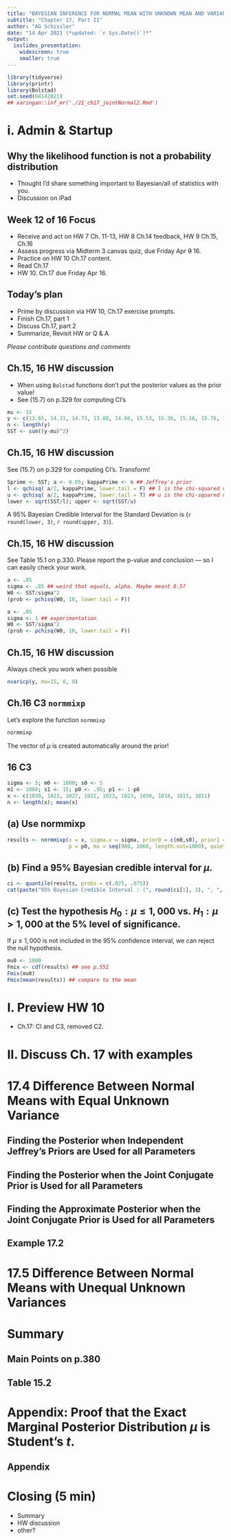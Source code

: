 ```yaml
---
title: "BAYESIAN INFERENCE FOR NORMAL MEAN WITH UNKNOWN MEAN AND VARIANCE"
subtitle: "Chapter 17, Part II"
author: "AG Schissler"
date: "14 Apr 2021 (*updated: `r Sys.Date()`)*"
output:
  ioslides_presentation:
    widescreen: true
    smaller: true
---
```


```r
library(tidyverse)
library(printr)
library(Bolstad)
set.seed(04142021)
## xaringan::inf_mr('./21_ch17_jointNormal2.Rmd')
```

# i. Admin & Startup

## Why the likelihood function is not a probability distribution

- Thought I'd share something important to Bayesian/all of statistics with you.
- Discussion on iPad

## Week 12 of 16 Focus

- Receive and act on HW 7 Ch. 11-13, HW 8 Ch.14 feedback, HW 9 Ch.15, Ch.16
- Assess progress via Midterm 3 canvas quiz, due Friday Apr ~~9~~ 16.
- Practice on HW 10 Ch.17 content.
- Read Ch.17
- HW 10. Ch.17 due Friday Apr 16.

## Today's plan

- Prime by discussion via HW 10, Ch.17 exercise prompts.
- Finish Ch.17, part 1
- Discuss Ch.17, part 2
- Summarize, Revisit HW or Q & A

*Please contribute questions and comments*

## Ch.15, 16 HW discussion

- When using `Bolstad` functions don't put the posterior values as the prior value!
- See (15.7) on p.329 for computing CI's

```r
mu <- 15
y <- c(13.65, 14.31, 14.73, 13.88, 14.66, 15.53, 15.36, 15.16, 15.76, 18.55)
n <- length(y)
SST <- sum((y-mu)^2)
```

## Ch.15, 16 HW discussion

See (15.7) on p.329 for computing CI's. Transform!

```r
Sprime <- SST; a <- 0.05; kappaPrime <- n ## Jeffrey's prior
l <- qchisq( a/2, kappaPrime, lower.tail = F) ## l is the chi-squared value having upper tail area alpha/2
u <- qchisq( a/2, kappaPrime, lower.tail = T) ## u is the chi-squared value having lower tail area alpha/2
lower <- sqrt(SST/l); upper <- sqrt(SST/u)
```

A 95% Bayesian Credible Interval for the Standard Deviation is (`r round(lower, 3)`, `r round(upper, 3)`).

## Ch.15, 16 HW discussion

See Table 15.1 on p.330. Please report the p-value and conclusion --- so I can easily check your work.

```r
a <- .05
sigma <- .05 ## weird that equals, alpha. Maybe meant 0.5?
W0 <- SST/sigma^2
(prob <- pchisq(W0, 10, lower.tail = F))
```

```r
a <- .05
sigma <- 1 ## experimentation
W0 <- SST/sigma^2
(prob <- pchisq(W0, 10, lower.tail = F))
```

## Ch.15, 16 HW discussion

Always check you work when possible

```r
nvaricp(y, mu=15, 0, 0)
```

## Ch.16 C3 `normmixp`

Let's explore the function `normmixp`

```r
normmixp
```

The vector of $\mu$ is created automatically around the prior!

## 16 C3

```r
sigma <- 5; m0 <- 1000; s0 <- 5
m1 <- 1000; s1 <- 15; p0 <- .95; p1 <- 1-p0
x <- c(1030, 1023, 1027, 1022, 1023, 1023, 1030, 1018, 1015, 1011)
n <- length(x); mean(x)
```

## (a) Use **normmixp**

```r
results <- normmixp(x = x, sigma.x = sigma, prior0 = c(m0,s0), prior1 = c(m1,s1),
                    p = p0, mu = seq(980, 1060, length.out=1000), quiet=T )$mix
```

## (b) Find a 95% Bayesian credible interval for $\mu$.

```r
ci <- quantile(results, probs = c(.025, .975))
cat(paste("95% Bayesian Credible Interval : (", round(ci[1], 3), ", ", round(ci[2], 3), ")", sep = ""))
```

## (c) Test the hypothesis $H_0 : \mu \leq 1,000$ vs. $H_1 : \mu > 1,000$ at the 5% level of significance.

If $\mu \leq  1,000$ is not included in the 95% confidence interval, we can reject the null hypothesis.

```r
mu0 <- 1000
Fmix <- cdf(results) ## see p.551
Fmix(mu0)
Fmix(mean(results)) ## compare to the mean
```

# I. Preview HW 10

- Ch.17: CI and C3, removed C2.

# II. Discuss Ch. 17 with examples

# 17.4 Difference Between Normal Means with Equal Unknown Variance

## Finding the Posterior when Independent Jeffrey's Priors are Used for all Parameters

## Finding the Posterior when the Joint Conjugate Prior is Used for all Parameters

##  Finding the Approximate Posterior when the Joint Conjugate Prior is Used for all Parameters

##  Example 17.2

# 17.5 Difference Between Normal Means with Unequal Unknown Variances

# Summary 

## Main Points on p.380

## Table 15.2

# Appendix: Proof that the Exact Marginal Posterior Distribution $\mu$ is Student's $t$.

## Appendix

# Closing (5 min)

- Summary
- HW discussion
- other?
